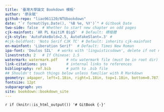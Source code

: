 ```yaml
--- 
title: '臺灣大學論文 Bookdown 模板'
author: '廖永賦'
github-repo: "liao961120/NTUbookdown"
date: "`r format(Sys.Date(), '%B %e, %Y')`" # Gitbook Date
two-side: false  # Whether to start new chapter on odd pages
cjk-mainfont: 'AR PL KaitiM Big5'  # Default: 標楷體
cjk-style: 'AutoFakeBold=2.5, AutoFakeSlant=.3' #
#cjk-boldfont: 'Noto Serif CJK TC' # Default: inherits cjk-mainfont
en-mainfont: 'Liberation Serif'  # Default: Times New Roman
ipa-font: 'Doulos SIL'  # works with 'linguisticsdown', delete if not needed
linestretch: 2   # If Chinese: 1.5
watermark: watermark.pdf    # ntu watermark file (must be in root dir)
link-citations: yes         # internal links to references
bibliography: ref.bib       # path to .bib file
## Shouldn't touch things below unless familiar with R Markdown
geometry: a4paper, left=1.18in, right=1.18in, top=1.18in, bottom=0.787in
fontsize: 12pt
subparagraph: yes
site: bookdown::bookdown_site
---
```



`r if (knitr::is_html_output())
'# GitBook {-}'
`


